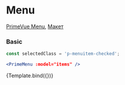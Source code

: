 

<Meta title="Prime/Menu/Menu" />

# Menu

[PrimeVue Menu](https://primevue.org/menu), [Макет](<https://www.figma.com/design/4TYeki0MDLhfPGJstbIicf/UI-kit-PrimeFace--DS-?node-id=888-12826&m=dev>)

### Basic

```jsx dark
const selectedClass = 'p-menuitem-checked';

<PrimeMenu :model="items" />
```

<Story name="Primary">{Template.bind({})}</Story>
